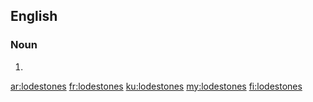 ==English==

===Noun===
{{head|en|plural}}

# {{plural of|lodestone|lang=en}}

[[ar:lodestones]]
[[fr:lodestones]]
[[ku:lodestones]]
[[my:lodestones]]
[[fi:lodestones]]